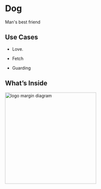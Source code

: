  
<Meta title="Components/Atoms/Dog" />
 

# Dog

  
Man's best friend 
 
## Use Cases
 
-   Love.
 
-   Fetch
 
-   Guarding
  
 
## What’s Inside
 
<img alt="logo margin diagram" src="./images/Atom-Dog-Variants-goldedretriever.png" width="300" /> 
 
 
